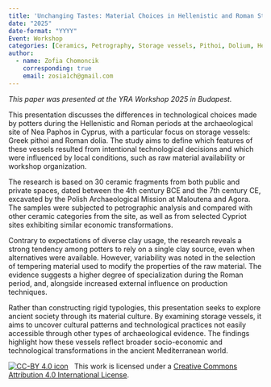 ```yaml
---
title: 'Unchanging Tastes: Material Choices in Hellenistic and Roman Storage Vessels from Nea Paphos'
date: "2025"
date-format: "YYYY"
Event: Workshop
categories: [Ceramics, Petrography, Storage vessels, Pithoi, Dolium, Hellenistic, Roman, Nea Paphos, Cyprus]
author: 
  - name: Zofia Chomoncik
    corresponding: true
    email: zosia1ch@gmail.com
---
```


*This paper was presented at the YRA Workshop 2025 in Budapest.*

This presentation discusses the differences in technological choices made by potters during the Hellenistic and Roman periods at the archaeological site of Nea Paphos in Cyprus, with a particular focus on storage vessels: Greek pithoi and Roman dolia. The study aims to define which features of these vessels resulted from intentional technological decisions and which were influenced by local conditions, such as raw material availability or workshop organization. 

The research is based on 30 ceramic fragments from both public and private spaces, dated between the 4th century BCE and the 7th century CE, excavated by the Polish Archaeological Mission at  Maloutena and Agora. The samples were subjected to petrographic analysis and compared with other ceramic categories from the site, as well as from selected Cypriot sites exhibiting similar economic transformations. 

Contrary to expectations of diverse clay usage, the research reveals a strong tendency among potters to rely on a single clay source, even when alternatives were available. However, variability was noted in the selection of tempering material used to modify the properties of the raw material. The evidence suggests a higher degree of specialization during the Roman period, and, alongside increased external influence on production techniques. 

Rather than constructing rigid typologies, this presentation seeks to explore ancient society through its material culture. By examining storage vessels, it aims to uncover cultural patterns and technological practices not easily accessible through other types of archaeological evidence. The findings highlight how these vessels reflect broader socio-economic and technological transformations in the ancient Mediterranean world.

[![CC-BY 4.0 icon](https://i.creativecommons.org/l/by/4.0/88x31.png)](http://creativecommons.org/licenses/by/4.0/)&nbsp;&nbsp; This work is licensed under a [Creative Commons Attribution 4.0 International License](https://creativecommons.org/licenses/by/4.0/). 
